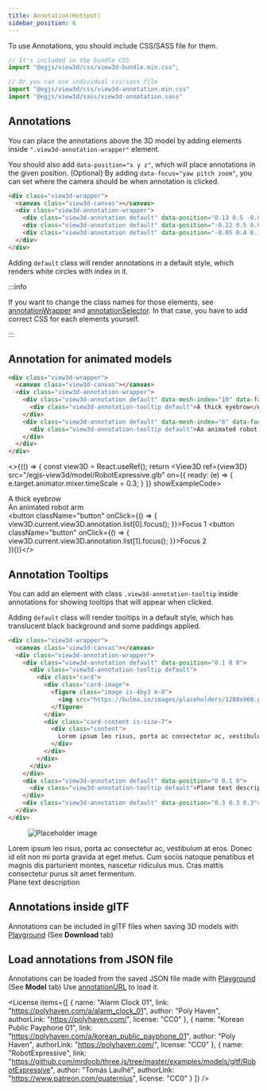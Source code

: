 ```yaml
---
title: Annotation(Hotspot)
sidebar_position: 6
---
```




To use Annotations, you should include CSS/SASS file for them.

```js
// It's included in the bundle CSS
import "@egjs/view3d/css/view3d-bundle.min.css";

// Or you can use individual css/sass file
import "@egjs/view3d/css/view3d-annotation.min.css"
import "@egjs/view3d/sass/view3d-annotation.sass"
```

## Annotations
You can place the annotations above the 3D model by adding elements inside `".view3d-annotation-wrapper"` element.

You should also add `data-position="x y z"`, which will place annotations in the given position.
(Optional) By adding `data-focus="yaw pitch zoom"`, you can set where the camera should be when annotation is clicked.

```html
<div class="view3d-wrapper">
  <canvas class="view3d-canvas"></canvas>
  <div class="view3d-annotation-wrapper">
    <div class="view3d-annotation default" data-position="0.13 0.5 -0.05" data-focus="-90 0 30"></div>
    <div class="view3d-annotation default" data-position="-0.22 0.5 0.05" data-focus="90 0 30" data-duration="500"></div>
    <div class="view3d-annotation default" data-position="-0.05 0.4 0.18" data-focus="0 20 35" data-duration="0"></div>
  </div>
</div>
```

Adding `default` class will render annotations in a default style, which renders white circles with index in it.

<View3D
  src="/egjs-view3d/model/draco/payphone.glb"
  poster="/egjs-view3d/poster/payphone.png"
  showExampleCode>
  <div className="view3d-annotation-wrapper">
    <div className="view3d-annotation default" data-position="0.13 0.5 -0.05" data-focus="-90 0 30"></div>
    <div className="view3d-annotation default" data-position="-0.22 0.5 0.05" data-focus="90 0 30" data-duration="500"></div>
    <div className="view3d-annotation default" data-position="-0.05 0.4 0.18" data-focus="0 20 35" data-duration="0"></div>
  </div>
</View3D>

:::info

If you want to change the class names for those elements, see [annotationWrapper](/docs/options/annotation/annotationWrapper) and [annotationSelector](/docs/options/annotation/annotationSelector).
In that case, you have to add correct CSS for each elements yourself.

:::

## Annotation for animated models

```html
<div class="view3d-wrapper">
  <canvas class="view3d-canvas"></canvas>
  <div class="view3d-annotation-wrapper">
    <div class="view3d-annotation default" data-mesh-index="10" data-face-index="5" data-focus="0 0 15" data-duration="500">
      <div class="view3d-annotation-tooltip default">A thick eyebrow</div>
    </div>
    <div class="view3d-annotation default" data-mesh-index="6" data-face-index="5" data-focus="30 15 30" data-duration="200">
      <div class="view3d-annotation-tooltip default">An animated robot arm</div>
    </div>
  </div>
</div>
```

<>{(() => {
  const view3D = React.useRef();
  return <View3D
    ref={view3D}
    src="/egjs-view3d/model/RobotExpressive.glb"
    on={{
      ready: (e) => { e.target.animator.mixer.timeScale = 0.3; }
    }}
    showExampleCode>
    <div className="view3d-annotation-wrapper">
      <div className="view3d-annotation default" data-mesh-index="10" data-face-index="5" data-focus="0 0 15" data-duration="500">
        <div className="view3d-annotation-tooltip default">A thick eyebrow</div>
      </div>
      <div className="view3d-annotation default" data-mesh-index="6" data-face-index="5" data-focus="30 15 30" data-duration="200">
        <div className="view3d-annotation-tooltip default">An animated robot arm</div>
      </div>
    </div>
    <div className="view3d-overlay is-align-items-flex-start is-justify-content-flex-end">
      <div className="buttons p-4">
        <button className="button" onClick={() => {
          view3D.current.view3D.annotation.list[0].focus();
        }}>Focus 1</button>
        <button className="button" onClick={() => {
          view3D.current.view3D.annotation.list[1].focus();
        }}>Focus 2</button>
      </div>
    </div>
  </View3D>
})()}</>

## Annotation Tooltips
You can add an element with class `.view3d-annotation-tooltip` inside annotations for showing tooltips that will appear when clicked.

Adding `default` class will render tooltips in a default style, which has translucent black background and some paddings applied.

```html
<div class="view3d-wrapper">
  <canvas class="view3d-canvas"></canvas>
  <div class="view3d-annotation-wrapper">
    <div class="view3d-annotation default" data-position="0.1 0 0">
      <div class="view3d-annotation-tooltip default">
        <div class="card">
          <div class="card-image">
            <figure class="image is-4by3 m-0">
              <img src="https://bulma.io/images/placeholders/1280x960.png" alt="Placeholder image" />
            </figure>
          </div>
          <div class="card-content is-size-7">
            <div class="content">
              Lorem ipsum leo risus, porta ac consectetur ac, vestibulum at eros. Donec id elit non mi porta gravida at eget metus. Cum sociis natoque penatibus et magnis dis parturient montes, nascetur ridiculus mus. Cras mattis consectetur purus sit amet fermentum.
            </div>
          </div>
        </div>
      </div>
    </div>
    <div class="view3d-annotation default" data-position="0 0.1 0">
      <div class="view3d-annotation-tooltip default">Plane text description</div>
    </div>
    <div class="view3d-annotation default" data-position="0.3 0.3 0.3"></div>
  </div>
</div>
```

<View3D
  src="/egjs-view3d/model/draco/alarm.glb"
  poster="/egjs-view3d/poster/alarm_default.png"
  showExampleCode>
  <div className="view3d-annotation-wrapper">
    <div className="view3d-annotation default" data-position="0.1 0 0">
      <div className="view3d-annotation-tooltip default">
        <div className="card" style={{ width: "240px" }}>
          <div className="card-image">
            <figure className="image is-4by3 m-0">
              <img src="https://bulma.io/images/placeholders/1280x960.png" alt="Placeholder image" />
            </figure>
          </div>
          <div className="card-content is-size-7">
            <div className="content">
              Lorem ipsum leo risus, porta ac consectetur ac, vestibulum at eros. Donec id elit non mi porta gravida at eget metus. Cum sociis natoque penatibus et magnis dis parturient montes, nascetur ridiculus mus. Cras mattis consectetur purus sit amet fermentum.
            </div>
          </div>
        </div>
      </div>
    </div>
    <div className="view3d-annotation default" data-position="0 0.1 0">
      <div className="view3d-annotation-tooltip default">Plane text description</div>
    </div>
    <div className="view3d-annotation default" data-position="0 0 0"></div>
  </div>
</View3D>

## Annotations inside glTF
Annotations can be included in glTF files when saving 3D models with [Playground](/Playground) (See **Download** tab)

<View3D
  src="/egjs-view3d/model/annotation/alarm/alarm.gltf"
  poster="/egjs-view3d/poster/alarm_default.png"
  showExampleCode />

## Load annotations from JSON file
Annotations can be loaded from the saved JSON file made with [Playground](/Playground) (See **Model** tab)
Use [annotationURL](/docs/options/annotation/annotationURL) to load it.

<View3D
  src="/egjs-view3d/model/draco/alarm.glb"
  poster="/egjs-view3d/poster/alarm_default.png"
  annotationURL="/egjs-view3d/model/annotation/alarm-annotations.json"
  showExampleCode />

<License items={[
  {
    name: "Alarm Clock 01",
    link: "https://polyhaven.com/a/alarm_clock_01",
    author: "Poly Haven",
    authorLink: "https://polyhaven.com/",
    license: "CC0"
  },
  {
    name: "Korean Public Payphone 01",
    link: "https://polyhaven.com/a/korean_public_payphone_01",
    author: "Poly Haven",
    authorLink: "https://polyhaven.com/",
    license: "CC0"
  },
  {
    name: "RobotExpressive",
    link: "https://github.com/mrdoob/three.js/tree/master/examples/models/gltf/RobotExpressive",
    author: "Tomás Laulhé",
    authorLink: "https://www.patreon.com/quaternius",
    license: "CC0"
  }
]} />
